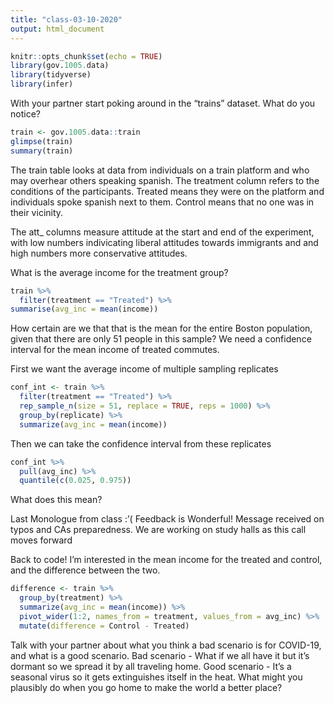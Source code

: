 ```yaml
---
title: "class-03-10-2020"
output: html_document
---
```


```r
knitr::opts_chunk$set(echo = TRUE)
library(gov.1005.data)
library(tidyverse)
library(infer)
```

With your partner start poking around in the "trains" dataset. What do you notice?

```r
train <- gov.1005.data::train
glimpse(train)
summary(train)
```
The train table looks at data from individuals on a train platform and who may overhear others speaking spanish.
The treatment column refers to the conditions of the participants. Treated means they were on the platform and individuals spoke spanish next to them. Control means that no one was in their vicinity. 

The att_ columns measure attitude at the start and end of the experiment, with low numbers indivicating liberal attitudes towards immigrants and and high numbers more conservative attitudes.

What is the average income for the treatment group?
```r
train %>%
  filter(treatment == "Treated") %>%
summarise(avg_inc = mean(income))
```
How certain are we that that is the mean for the entire Boston population, given that there are only 51 people in this sample? We need a confidence interval for the mean income of treated commutes.

First we want the average income of multiple sampling replicates
```r
conf_int <- train %>%
  filter(treatment == "Treated") %>%
  rep_sample_n(size = 51, replace = TRUE, reps = 1000) %>%
  group_by(replicate) %>%
  summarize(avg_inc = mean(income))
```

Then we can take the confidence interval from these replicates
```r
conf_int %>%
  pull(avg_inc) %>%
  quantile(c(0.025, 0.975))
```
What does this mean? 

Last Monologue from class :'(
Feedback is Wonderful!
Message received on typos and CAs preparedness.
We are working on study halls as this call moves forward

Back to code!
I'm interested in the mean income for the treated and control, and the difference between the two.
```r
difference <- train %>%
  group_by(treatment) %>%
  summarize(avg_inc = mean(income)) %>%
  pivot_wider(1:2, names_from = treatment, values_from = avg_inc) %>%
  mutate(difference = Control - Treated)
```

Talk with your partner about what you think a bad scenario is for COVID-19, and what is a good scenario.
Bad scenario - What if we all have it but it's dormant so we spread it by all traveling home.
Good scenario - It's a seasonal virus so it gets extinguishes itself in the heat. 
What might you plausibly do when you go home to make the world a better place?
